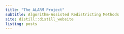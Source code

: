 ```yaml
---
title: "The ALARM Project"
subtitle: Algorithm-Assisted Redistricting Methods
site: distill::distill_website
listing: posts
---
```


